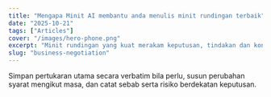 ```yaml
---
title: "Mengapa Minit AI membantu anda menulis minit rundingan terbaik"
date: "2025-10-21"
tags: ["Articles"]
cover: "/images/hero-phone.png"
excerpt: "Minit rundingan yang kuat merakam keputusan, tindakan dan konteks tawar-menawar (permintaan & konsesi) supaya keputusan lebih pantas dan tepat."
slug: "business-negotiation"
---
```


Simpan pertukaran utama secara verbatim bila perlu, susun perubahan syarat mengikut masa, dan catat sebab serta risiko berdekatan keputusan.
